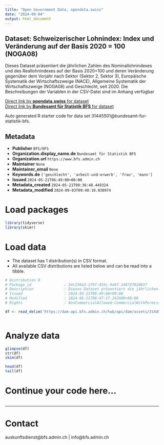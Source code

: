 ```yaml
---
title: "Open Government Data, opendata.swiss"
date: "2024-09-04"
output: html_document
---
```


## Dataset: Schweizerischer Lohnindex: Index und Veränderung auf der Basis 2020 = 100 (NOGA08)

Dieses Dataset präsentiert die jährlichen Zahlen des Nominallohnindexes und des Reallohnindexes auf der Basis 2020=100 und deren Veränderung gegenüber dem Vorjahr nach Sektor (Sektor 2, Sektor 3), Europäische Systematik der Wirtschaftszweige (NACE), Allgemeine Systematik der Wirtschaftszweige (NOGA08) und Geschlecht, seit 2020. Die Beschreibungen der Variablen in der CSV-Datei sind im Anhang verfügbar

[Direct link by **opendata.swiss** for dataset](https://opendata.swiss/de/dataset/schweizerischer-lohnindex-index-und-veranderung-auf-der-basis-2020-100-noga08)<br>
[Direct link by **Bundesamt für Statistik BFS** for dataset](https://www.bfs.admin.ch/asset/de/ts-x-03.04.03.00.06)

Auto generated R starter code for data set 31445501@bundesamt-fur-statistik-bfs.

## Metadata

- **Publisher** `BFS/OFS`
- **Organization.display_name.de** `Bundesamt für Statistik BFS`
- **Organization.url** `https://www.bfs.admin.ch`
- **Maintainer** `None`
- **Maintainer_email** `None`
- **Keywords.de** `['geschlecht', 'arbeit-und-erwerb', 'frau', 'mann']`
- **Issued** `2024-05-21T06:49:00+00:00`
- **Metadata_created** `2024-05-21T09:36:48.449324`
- **Metadata_modified** `2024-09-03T09:48:10.030974`


# Load packages

```r

library(tidyverse)
library(skimr)

```

# Load data

-   The dataset has 1 distribution(s) in CSV format.
-   All available CSV distributions are listed below and can be read into a tibble.

```r

# Distribution 0
# Package_id               : 24c156e2-1f9f-455c-9d4f-140737820637
# Description              : Dieses Dataset präsentiert die jährlichen Zahlen des Nominallohnindexes und des Reallohnindexes auf der Basis 2020=100 und deren Veränderung gegenüber dem Vorjahr nach Sektor (Sektor 2, Sektor 3), Europäische Systematik der Wirtschaftszweige (NACE), Allgemeine Systematik der Wirtschaftszweige (NOGA08) und Geschlecht, seit 2020. Die Beschreibungen der Variablen in der CSV-Datei sind im Anhang verfügbar
# Issued                   : 2024-05-21T06:49:00+00:00
# Modified                 : 2024-05-21T06:47:17.262000+00:00
# Rights                   : NonCommercialAllowed-CommercialWithPermission-ReferenceRequired

df <- read_delim('https://dam-api.bfs.admin.ch/hub/api/dam/assets/31445512/master')



```

# Analyze data

```r

glimpse(df)
str(df)
skim(df)

head(df)
tail(df)

```

# Continue your code here...

```r

```

------------------------------------------------------------------------

# Contact

auskunftsdienst@bfs.admin.ch | info@bfs.admin.ch
